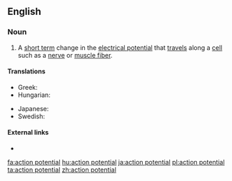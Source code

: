 ==English==

===Noun===
{{en-noun}}

# A [[short term]] change in the [[electrical potential]] that [[travel]]s along a [[cell]] such as a [[nerve]] or [[muscle fiber]].

====Translations====
{{trans-top|electrical potential}}
* Greek: {{t|el|δυναμικό ενέργειας|n}}
* Hungarian: {{t+|hu|akciós potenciál}}
{{trans-mid}}
* Japanese: {{t|ja|活動電位|sc=Jpan|tr=かつどうでんい, katsudōden'i}}
* Swedish: {{t+|sv|aktionspotential}}
{{trans-bottom}}

====External links====
* {{pedialite}}

[[fa:action potential]]
[[hu:action potential]]
[[ja:action potential]]
[[pl:action potential]]
[[ta:action potential]]
[[zh:action potential]]